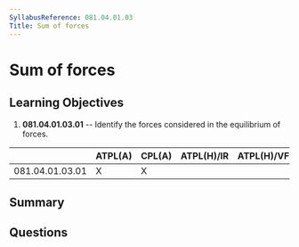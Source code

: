```yaml
---
SyllabusReference: 081.04.01.03
Title: Sum of forces
---
```


# Sum of forces

## Learning Objectives

1. **081.04.01.03.01** -- Identify the forces considered in the equilibrium of
   forces.

|                 | ATPL(A) | CPL(A) | ATPL(H)/IR | ATPL(H)/VFR | CPL(H) | IR  | CBIR(A) |
| --------------- | ------- | ------ | ---------- | ----------- | ------ | --- | ------- |
| 081.04.01.03.01 | X       | X      |            |             |        |     |         |

## Summary

## Questions
